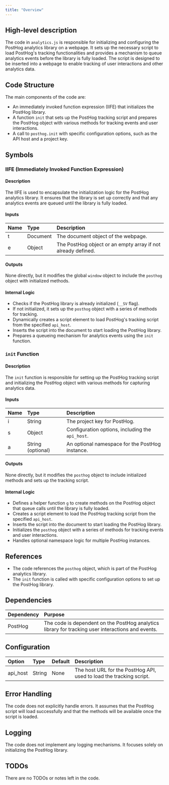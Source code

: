 ```yaml
---
title: "Overview"
---
```


## High-level description

The code in `analytics.js` is responsible for initializing and configuring the PostHog analytics library on a webpage. It sets up the necessary script to load PostHog's tracking functionalities and provides a mechanism to queue analytics events before the library is fully loaded. The script is designed to be inserted into a webpage to enable tracking of user interactions and other analytics data.

## Code Structure

The main components of the code are:
- An immediately invoked function expression (IIFE) that initializes the PostHog library.
- A function `init` that sets up the PostHog tracking script and prepares the PostHog object with various methods for tracking events and user interactions.
- A call to `posthog.init` with specific configuration options, such as the API host and a project key.

## Symbols

### IIFE (Immediately Invoked Function Expression)
#### Description
The IIFE is used to encapsulate the initialization logic for the PostHog analytics library. It ensures that the library is set up correctly and that any analytics events are queued until the library is fully loaded.

#### Inputs
| Name | Type | Description |
|:-----|:-----|:------------|
| t | Document | The document object of the webpage. |
| e | Object | The PostHog object or an empty array if not already defined. |

#### Outputs
None directly, but it modifies the global `window` object to include the `posthog` object with initialized methods.

#### Internal Logic
- Checks if the PostHog library is already initialized (`__SV` flag).
- If not initialized, it sets up the `posthog` object with a series of methods for tracking.
- Dynamically creates a script element to load PostHog's tracking script from the specified `api_host`.
- Inserts the script into the document to start loading the PostHog library.
- Prepares a queueing mechanism for analytics events using the `init` function.

### `init` Function
#### Description
The `init` function is responsible for setting up the PostHog tracking script and initializing the PostHog object with various methods for capturing analytics data.

#### Inputs
| Name | Type | Description |
|:-----|:-----|:------------|
| i | String | The project key for PostHog. |
| s | Object | Configuration options, including the `api_host`. |
| a | String (optional) | An optional namespace for the PostHog instance. |

#### Outputs
None directly, but it modifies the `posthog` object to include initialized methods and sets up the tracking script.

#### Internal Logic
- Defines a helper function `g` to create methods on the PostHog object that queue calls until the library is fully loaded.
- Creates a script element to load the PostHog tracking script from the specified `api_host`.
- Inserts the script into the document to start loading the PostHog library.
- Initializes the `posthog` object with a series of methods for tracking events and user interactions.
- Handles optional namespace logic for multiple PostHog instances.

## References

- The code references the `posthog` object, which is part of the PostHog analytics library.
- The `init` function is called with specific configuration options to set up the PostHog library.

## Dependencies

| Dependency | Purpose |
|:-----------|:--------|
| PostHog | The code is dependent on the PostHog analytics library for tracking user interactions and events. |

## Configuration

| Option | Type | Default | Description |
|:-------|:-----|:--------|:------------|
| api_host | String | None | The host URL for the PostHog API, used to load the tracking script. |

## Error Handling

The code does not explicitly handle errors. It assumes that the PostHog script will load successfully and that the methods will be available once the script is loaded.

## Logging

The code does not implement any logging mechanisms. It focuses solely on initializing the PostHog library.

## TODOs

There are no TODOs or notes left in the code.